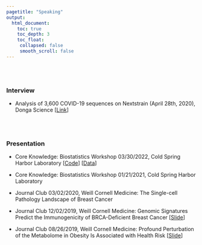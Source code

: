 ```yaml
---
pagetitle: "Speaking"
output:
  html_document:
    toc: true
    toc_depth: 3
    toc_float:
     collapsed: false
     smooth_scroll: false
---
```


<link rel="stylesheet" href="styles.css" type="text/css">
<link rel="stylesheet" href="site_libs/academicons-1.9.1/css/academicons.min.css"/>

<br><br>

### Interview

+ Analysis of 3,600 COVID-19 sequences on Nextstrain (April 28th, 2020), Donga Science [[Link](https://news.naver.com/main/read.nhn?mode=LSD&mid=sec&sid1=103&oid=584&aid=0000008582)]


<br><br>

### Presentation
+ Core Knowledge: Biostatistics Workshop 03/30/2022, Cold Spring Harbor Laboratory  [<a href="/post/CoreKnowledge_Biostatistics_ANOVA_03302022.R" download>Code</a>] [<a href="/post/CoreKnowledge.xlsx" download>Data</a>]

+ Core Knowledge: Biostatistics Workshop 01/21/2021, Cold Spring Harbor Laboratory

+ Journal Club 03/02/2020, Weill Cornell Medicine: The Single-cell Pathology Landscape of Breast Cancer

+ Journal Club 12/02/2019, Weill Cornell Medicine: Genomic Signatures Predict the Immunogenicity of BRCA-Deficient Breast Cancer [[Slide](/content/post/Journal Club 12_02 Presentation Slide.pdf)]

+ Journal Club 08/26/2019, Weill Cornell Medicine: Profound Perturbation of the Metabolome in Obesity Is Associated with Health Risk [[Slide](/content/post/Journal Club 08_26 Presentation Slide.pdf)]